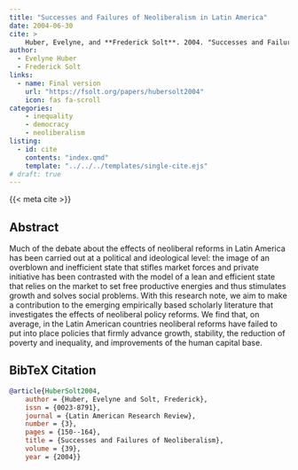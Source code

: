 ```yaml
---
title: "Successes and Failures of Neoliberalism in Latin America"
date: 2004-06-30
cite: >
    Huber, Evelyne, and **Frederick Solt**. 2004. "Successes and Failures of Neoliberalism in Latin America." _Latin American Research Review_ 39(3):150-164.
author:
  - Evelyne Huber
  - Frederick Solt 
links:
  - name: Final version
    url: "https://fsolt.org/papers/hubersolt2004"
    icon: fas fa-scroll
categories:
    - inequality
    - democracy
    - neoliberalism
listing:
  - id: cite
    contents: "index.qmd"
    template: "../../../templates/single-cite.ejs"
# draft: true
---
```


:::{#cite}
:::

{{< meta cite >}}

## Abstract
Much of the debate about the effects of neoliberal reforms in Latin America has been carried out at a political and ideological level: the image of an overblown and inefficient state that stifles market forces and private initiative has been contrasted with the model of a lean and efficient state that relies on the market to set free productive energies and thus stimulates growth and solves social problems. With this research note, we aim to make a contribution to the emerging empirically based scholarly literature that investigates the effects of neoliberal policy reforms.  We find that, on average, in the Latin American countries neoliberal reforms have failed to put into place policies that firmly advance growth, stability, the reduction of poverty and inequality, and improvements of the human capital base.

## BibTeX Citation
```bibtex
@article{HuberSolt2004,
	author = {Huber, Evelyne and Solt, Frederick},
	issn = {0023-8791},
	journal = {Latin American Research Review},
	number = {3},
	pages = {150--164},
	title = {Successes and Failures of Neoliberalism},
	volume = {39},
	year = {2004}}
```
